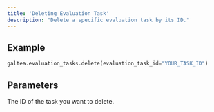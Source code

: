```yaml
---
title: 'Deleting Evaluation Task'
description: "Delete a specific evaluation task by its ID."
---
```


## Example
```python
galtea.evaluation_tasks.delete(evaluation_task_id="YOUR_TASK_ID")
```

## Parameters
<ResponseField name="evaluation_task_id" type="string" required>
  The ID of the task you want to delete.
</ResponseField>
